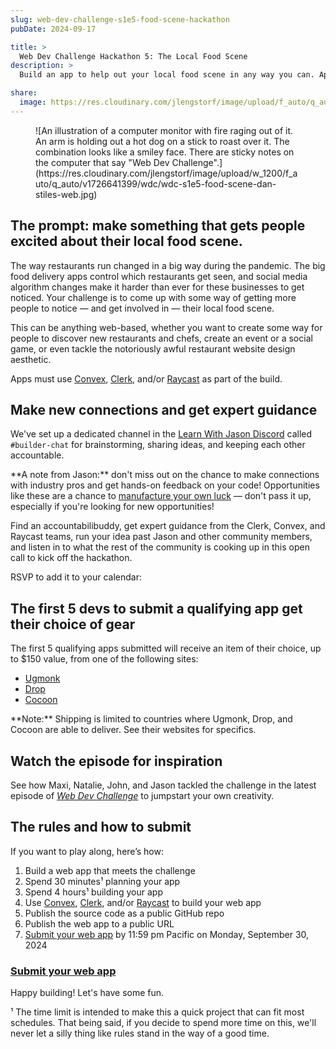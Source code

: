```yaml
---
slug: web-dev-challenge-s1e5-food-scene-hackathon
pubDate: 2024-09-17

title: >
  Web Dev Challenge Hackathon 5: The Local Food Scene
description: >
  Build an app to help out your local food scene in any way you can. Apps due Sep 30.

share:
  image: https://res.cloudinary.com/jlengstorf/image/upload/f_auto/q_auto/v1726641430/wdc/wdc-hackathon-s1e5-food-scene-lg-v1.jpg
---
```



<Figure credit="Dan Stiles" creditLink="https://www.danstiles.com/" creditType="Illustration">
  ![An illustration of a computer monitor with fire raging out of it. An arm is holding out a hot dog on a stick to roast over it. The combination looks like a smiley face. There are sticky notes on the computer that say "Web Dev Challenge".](https://res.cloudinary.com/jlengstorf/image/upload/w_1200/f_auto/q_auto/v1726641399/wdc/wdc-s1e5-food-scene-dan-stiles-web.jpg)
</Figure>


## The prompt: make something that gets people excited about their local food scene.

The way restaurants run changed in a big way during the pandemic. The big food delivery apps control which restaurants get seen, and social media algorithm changes make it harder than ever for these businesses to get noticed. Your challenge is to come up with some way of getting more people to notice — and get involved in — their local food scene.

This can be anything web-based, whether you want to create some way for people to discover new restaurants and chefs, create an event or a social game, or even tackle the notoriously awful restaurant website design aesthetic.

Apps must use [Convex][sponsor], [Clerk][sponsor2], and/or [Raycast][sponsor3] as part of the build. 


## Make new connections and get expert guidance

We've set up a dedicated channel in the [Learn With Jason Discord](https://lwj.dev/discord) called `#builder-chat` for brainstorming, sharing ideas, and keeping each other accountable.

<Aside variant="heart">
  **A note from Jason:** don't miss out on the chance to make connections with industry pros and get hands-on feedback on your code! Opportunities like these are a chance to <a href="https://lwj.dev/manufacture-luck">manufacture your own luck</a> — don't pass it up, especially if you're looking for new opportunities!
</Aside>

Find an accountabilibuddy, get expert guidance from the Clerk, Convex, and Raycast teams, run your idea past Jason and other community members, and listen in to what the rest of the community is cooking up in this open call to kick off the hackathon.

RSVP to add it to your calendar:

<Figure>
  <div class="addevent-event-embed" data-event="LR23028514" data-box-style="1" data-height="auto" data-share="no"></div><script type="text/javascript" src="https://cdn.addevent.com/libs/evt/event.embed.v1.js"></script>
</Figure>

## The first 5 devs to submit a qualifying app get their choice of gear

The first 5 qualifying apps submitted will receive an item of their choice, up to $150 value, from one of the following sites:

- [Ugmonk](https://ugmonk.com/)
- [Drop](https://drop.com/home)
- [Cocoon](https://www.cocooninnovations.com/)

<Aside>
  **Note:** Shipping is limited to countries where Ugmonk, Drop, and Cocoon are able to deliver. See their websites for specifics.
</Aside>

## Watch the episode for inspiration

See how Maxi, Natalie, John, and Jason tackled the challenge in the latest episode of [_Web Dev Challenge_](https://lwj.dev/wdc) to jumpstart your own creativity.

<YouTube id="8Oxy6WV7zag" />

## The rules and how to submit

If you want to play along, here’s how:

1. Build a web app that meets the challenge
2. Spend 30 minutes¹ planning your app
3. Spend 4 hours¹ building your app
4. Use [Convex][sponsor], [Clerk][sponsor2], and/or [Raycast][sponsor3] to build your web app
5. Publish the source code as a public GitHub repo
6. Publish the web app to a public URL
7. [Submit your web app][submit] by 11:59 pm Pacific on Monday, September 30, 2024

### [Submit your web app][submit]

Happy building! Let's have some fun. <Heart />

<Aside variant="heart">
  ¹ The time limit is intended to make this a quick project that can fit most schedules. That being said, if you decide to spend more time on this, we'll never let a silly thing like rules stand in the way of a good time.
</Aside>

[sponsor]: https://lwj.dev/convex
[sponsor2]: https://go.clerk.com/5ABtiiV
[sponsor3]: https://ray.so/lwj
[submit]: https://lwj.dev/wdc-hackathon-5-submit
[newsletter]: https://lwj.dev/newsletter
